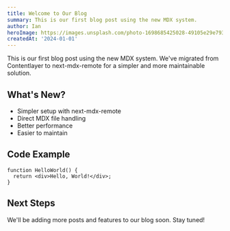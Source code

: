 ```yaml
---
title: Welcome to Our Blog
summary: This is our first blog post using the new MDX system.
author: Ian
heroImage: https://images.unsplash.com/photo-1698685425028-49105e29e793?auto=format&fit=crop&q=80&w=3840&ixlib=rb-4.0.3&ixid=M3wxMjA3fDB8MHxwaG90by1wYWdlfHx8fGVufDB8fHx8fA%3D%3D
createdAt: '2024-01-01'
---
```


This is our first blog post using the new MDX system. We've migrated from Contentlayer to next-mdx-remote for a simpler and more maintainable solution.

## What's New?

- Simpler setup with next-mdx-remote
- Direct MDX file handling
- Better performance
- Easier to maintain

## Code Example

```tsx
function HelloWorld() {
  return <div>Hello, World!</div>;
}
```

## Next Steps

We'll be adding more posts and features to our blog soon. Stay tuned! 